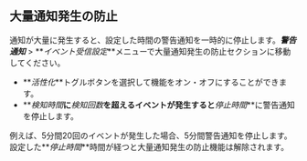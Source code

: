 ## 大量通知発生の防止

通知が大量に発生すると、設定した時間の警告通知を一時的に停止します。**_警告通知_** > **_イベント受信設定_**メニューで大量通知発生の防止セクションに移動してください。

<ImgLang img='set-event-huge-message.png' desc='大量通知発生の防止' />

-   **_活性化_**トグルボタンを選択して機能をオン・オフにすることができます。
-   **_検知時間_**に**_検知回数_**を超えるイベントが発生すると**_停止時間_**に警告通知を停止します。

例えば、5分間20回のイベントが発生した場合、5分間警告通知を停止します。設定した**_停止時間_**時間が経つと大量通知発生の防止機能は解除されます。
